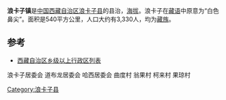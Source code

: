 {{Infobox settlement
|official_name          =Nagarzê
|other_name             =
|native_name            =  <!-- for cities whose native name is not in English -->

<!--|translit_lang1= [[藏语|藏语]] 
|translit_lang1_type=[[藏文|西藏文]]
|translit_lang1_info=
|translit_lang1_type1=[[威妥玛转写|威妥玛转写]] 
|translit_lang1_info1=	
|translit_lang1_type2=[[发音国际音标|IPA]]
|translit_lang1_info2=
|translit_lang1_type3=[[藏文拼音|藏文拼音]] 
|translit_lang1_info3=
|translit_lang1_type4=[[简化音译|THDL]]
|translit_lang1_info4=
|translit_lang1_type5=其他抄录
|translit_lang1_info5=	
|translit_lang1_type6=
|translit_lang1_info6=
|translit_lang2=[[汉语|汉语]] 
|translit_lang2_type=[[繁体中文|繁体中文]]
|translit_lang2_info=
|translit_lang2_type1=[[简体中文|简体中文]] 
|translit_lang2_info1=
|translit_lang2_type2=[[汉语拼音|汉语拼音]] 
|translit_lang2_info2=
|translit_lang2_type3=
|translit_lang2_info3=
|translit_lang2_type4=
|translit_lang2_info4=
|translit_lang2_type5=
|translit_lang2_info5=
|translit_lang2_type6=
|translit_lang2_info6= -->
|nickname               = 
|settlement_type        = <!--For Town or Village (Leave blank for the default City)-->
|motto                  =
<!-- images and maps  ----------->
|image_skyline          = Bundesarchiv Bild 135-S-10-18-25, Tibetexpedition, Nangkartse, Bauernhaus.jpg
|imagesize              = 
|image_caption          = 浪卡子县观, 1938
|pushpin_map            = China Tibet
|pushpin_label_position = <!-- the position of the pushpin label: left, right, top, bottom, none -->
|pushpin_map_caption    =位于西藏自治区的位置
|pushpin_mapsize        =
<!-- Location ------------------>
|subdivision_type       = 主权国家
|subdivision_name       = [[中华人民共和国|中华人民共和国]]
|subdivision_type1      = 所属地区
|subdivision_name1      = [[西藏自治区|西藏]]
|subdivision_type2      = [[中华人民共和国行政区划|行政区划]]
|subdivision_name2      = [[山南市|山南市]]
|subdivision_type3      = [[中华人民共和国行政区划|县]]
|subdivision_name3      = [[浪卡子县|浪卡子县]]
|government_footnotes   =
|government_type        =
|leader_title           =
|leader_name            =
|established_title      =  
|established_date       = 
|area_total_km2           = <!-- ALL fields dealing with a measurements are subject to automatic unit conversion-->
|population_as_of               =
|population_footnotes           =
|population_note                = 
|population_total               = 3,330
|population_density_km2         =
|population_blank1_title        =[[主要民族|中国的民族]]
|population_blank1              =[[藏族|藏族]]
|population_density_blank1_km2 =   
|population_density_blank1_sq_mi =
|population_blank2_title        =[[中国语言|地区方言]]
|population_blank2              =[[藏语|藏语]]
<!-- General information  --------------->
|timezone               =  +8 
|utc_offset             = 
|timezone_DST           = 
|utc_offset_DST         = 
|coordinates            = {{Coord|28|58|27|N|90|23|54|E}}
|elevation_footnotes    =  <!--for references: use <ref> tags-->
|elevation_m            = 
|elevation_ft           = 
<!-- Area/postal codes & others -------->
|postal_code_type       =  <!-- enter ZIP code, Postcode, Post code, Postal code... -->
|postal_code            =
|area_code              =
|website                = 
|footnotes              = 
}}

'''浪卡子镇'''是[[中国|中国]][[西藏自治区|西藏自治区]][[浪卡子县|浪卡子县]]的县治，[[海拔|海拔]]{{convert|4452|m|ft}}。浪卡子在[[藏语|藏语]]中原意为“白色鼻尖”。面积是540平方公里，人口大约有3,330人，均为[[藏族|藏族]]。

==参考==
*[[西藏自治区乡级以上行政区列表|西藏自治区乡级以上行政区列表]]

{{coord|28|58|N|90|24|E|region:CN_type:city|display=title}}

{{西藏行政区划}}
{{浪卡子镇行政区划}}
浪卡子居委会	道布龙居委会	哈西居委会	曲度村	翁果村	柯来村	果琼村

[[Category:浪卡子县|Category:浪卡子县]]